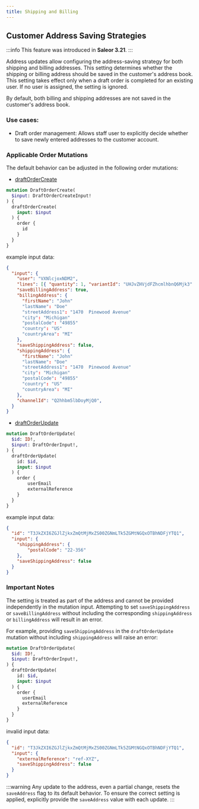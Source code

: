 ```yaml
---
title: Shipping and Billing
---
```


## Customer Address Saving Strategies

:::info
This feature was introduced in **Saleor 3.21**.
:::

Address updates allow configuring the address-saving strategy for both shipping and billing addresses.
This setting determines whether the shipping or billing address should be saved in the customer's address book.
This setting takes effect only when a draft order is completed for an existing user.
If no user is assigned, the setting is ignored.

By default, both billing and shipping addresses are not saved in the customer's address book.

### Use cases:
- Draft order management: Allows staff user to explicitly decide whether to save newly entered addresses to the customer account.

### Applicable Order Mutations
The default behavior can be adjusted in the following order mutations:
- [draftOrderCreate](/api-reference/orders/mutations/draft-order-create)
```graphql
mutation DraftOrderCreate(
  $input: DraftOrderCreateInput!
) {
  draftOrderCreate(
    input: $input
  ) {
    order {
      id
    }
  }
} 
```
example input data:
```json {5,15}
{
  "input": {
    "user": "VXNlcjoxNDM2",
    "lines": [{ "quantity": 1, "variantId": "UHJvZHVjdFZhcmlhbnQ6Mjk3" }],
    "saveBillingAddress": true,
    "billingAddress": {
      "firstName": "John"
      "lastName": "Doe"
      "streetAddress1": "1470  Pinewood Avenue"
      "city": "Michigan"
      "postalCode": "49855"
      "country": "US"
      "countryArea": "MI"
    },
    "saveShippingAddress": false,
    "shippingAddress": {
      "firstName": "John"
      "lastName": "Doe"
      "streetAddress1": "1470  Pinewood Avenue"
      "city": "Michigan"
      "postalCode": "49855"
      "country": "US"
      "countryArea": "MI"
    },
    "channelId": "Q2hhbm5lbDoyMjQ0",
  }
}
```
- [draftOrderUpdate](/api-reference/orders/mutations/draft-order-update.mdx)
```graphql
mutation DraftOrderUpdate(
  $id: ID!,
  $input: DraftOrderInput!,
) {
  draftOrderUpdate(
    id: $id,
    input: $input
  ) {
    order {
        userEmail
        externalReference
    }
  }
}
```
example input data:
```json {7}
{
  "id": "T3JkZXI6ZGJlZjkxZmQtMjMxZS00ZGNmLTk5ZGMtNGQxOTBhNDFjYTQ1",
  "input": {
    "shippingAddress": {
        "postalCode": "22-356"
    },
    "saveShippingAddress": false
  }
}
```

### Important Notes

The setting is treated as part of the address and cannot be provided independently in the mutation input.
Attempting to set `saveShippingAddress` or `saveBillingAddress` without including the corresponding
`shippingAddress` or `billingAddress` will result in an error.

For example, providing `saveShippingAddress` in the `draftOrderUpdate` mutation without including `shippingAddress` will raise an error:
```graphql
mutation DraftOrderUpdate(
  $id: ID!,
  $input: DraftOrderInput!,
) {
  draftOrderUpdate(
    id: $id,
    input: $input
  ) {
    order {
      userEmail
      externalReference
    }
  }
}
```

invalid input data:
```json {5}
{
  "id": "T3JkZXI6ZGJlZjkxZmQtMjMxZS00ZGNmLTk5ZGMtNGQxOTBhNDFjYTQ1",
  "input": {
    "externalReference": "ref-XYZ",
    "saveShippingAddress": false
  }
}
```

:::warning
Any update to the address, even a partial change, resets the `saveAddress` flag to its default behavior.
To ensure the correct setting is applied, explicitly provide the `saveAddress` value with each update.
::: 
